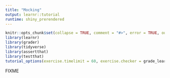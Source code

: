 ```yaml
---
title: "Mocking"
output: learnr::tutorial
runtime: shiny_prerendered
---
```


```r
knitr::opts_chunk$set(collapse = TRUE, comment = "#>", error = TRUE, out.width = "100%")
library(learnr)
library(grader)
library(tidyverse)
library(assertthat)
library(testthat)
tutorial_options(exercise.timelimit = 60, exercise.checker = grade_learnr)
```

FIXME
